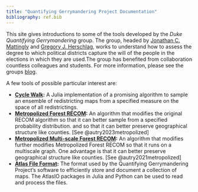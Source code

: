 ```yaml
---
title: "Quantifying Gerrymandering Project Documentation"
bibliography: ref.bib
---
```


This site gives introductions to some of the tools developed by the *Duke Quantifying Gerrymandering* group. The group, headed by [Jonathan C. Mattingly](https://sites.math.duke.edu/~jonm/) and [Gregory J. Herschlag](https://scholars.duke.edu/person/gjh), works to understand how to assess the degree to which political districts capture the will of the people in the elections in which they are used.The group has benefited from collaboration countless colleagues and students. For more information, please see the groups [blog](https://sites.duke.edu/quantifyinggerrymandering/).

A few tools of possible particular interest are:

- **[Cycle Walk](cycleWalk.qmd):** A Julia implementation of a promising algorithm to sample an ensemble of redistricting maps from a specified measure on the space of all redistrictings.
- **[Metropolized Forest RECOM](forest_recom.qmd):** An algorithm that modifies the original RECOM algorithm so that it can better sample from a specified probability distribution. and so that it can better preserve geographical structure like counties. [See @autry2023metropolized]
- **[Metropolized Multi-scale Forest RECOM](forest_recom.qmd):** An algorithm that modifies further modifies  Metropolized Forest RECOM so that it runs on a multiscale graph. One advantage is that it can better preserve geographical structure like counties. [See @autry2021metropolized]
- **[Atlas File Format](atlasIO.qmd):** The format used by the Quantifying Gerrymandering Project's software to efficiently store and document a collection of maps. The AtlasIO packages in Julia and Python can be used to read and process the files. 



